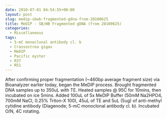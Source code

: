```yaml
---
date: 2010-07-01 04:54:55+00:00
layout: post
slug: medip-sbwb-fragmented-gdna-from-20100625
title: MeDIP - SB/WB Fragmented gDNA (from 20100625)
categories:
  - Miscellaneous
tags:
  - 5-mC monoclonal antibody cl. b
  - Crassostrea gigas
  - MeDIP
  - Pacific oyster
  - R37
  - R51
---
```


After confirming proper fragmentation (~460bp average fragment size) via Bioanalyzer earlier today, began the MeDIP process. Brought fragmented DNA samples up to 350uL with TE. Heated samples @ 95C for 10mins, then incubated on ice 5mins. Added 100uL of 5x MeDIP Buffer (50mM Na2HPO4, 700mM NaCl, 0.25% Triton-X 100), 45uL of TE and 5uL (5ug) of anti-methyl cytidine antibody (Diagenode; 5-mC monoclonal antibody cl. b). Incubated O/N, 4C rotating.
